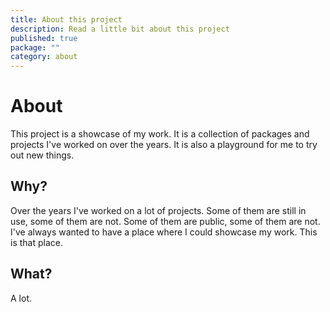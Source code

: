 ```yaml
---
title: About this project
description: Read a little bit about this project
published: true
package: ""
category: about
---
```


# About

This project is a showcase of my work. It is a collection of packages and projects I've worked on over the years. It is also a playground for me to try out new things.

## Why?

Over the years I've worked on a lot of projects. Some of them are still in use, some of them are not. Some of them are public, some of them are not. I've always wanted to have a place where I could showcase my work. This is that place.

## What?

A lot.
